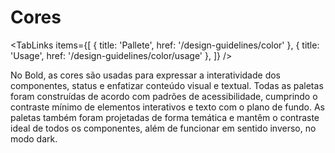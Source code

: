 
# Cores

<TabLinks
  items={[
    { title: 'Pallete', href: '/design-guidelines/color' },
    { title: 'Usage', href: '/design-guidelines/color/usage' },
  ]}
/>

No Bold, as cores são usadas para expressar a interatividade dos componentes, status e enfatizar conteúdo visual e textual. Todas as paletas foram construídas de acordo com padrões de acessibilidade, cumprindo o contraste mínimo de elementos interativos e texto com o plano de fundo. As paletas também foram projetadas de forma temática e mantêm o contraste ideal de todos os componentes, além de funcionar em sentido inverso, no modo dark.

<PalleteList />
